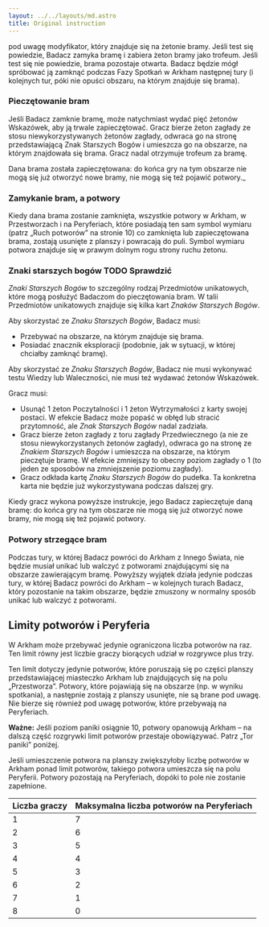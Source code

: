 ```yaml
---
layout: ../../layouts/md.astro
title: Original instruction
---
```


pod uwagę modyfikator, który znajduje się na żetonie bramy. Jeśli test się powiedzie, Badacz zamyka bramę i zabiera żeton bramy jako trofeum. Jeśli test się nie powiedzie, brama pozostaje otwarta. Badacz będzie mógł spróbować ją zamknąć podczas Fazy Spotkań w Arkham następnej tury (i kolejnych tur, póki nie opuści obszaru, na którym znajduje się brama).

### Pieczętowanie bram

Jeśli Badacz zamknie bramę, może natychmiast wydać pięć żetonów Wskazówek, aby ją trwale zapieczętować. Gracz bierze żeton zagłady ze stosu niewykorzystywanych żetonów zagłady, odwraca go na stronę przedstawiającą Znak Starszych Bogów i umieszcza go na obszarze, na którym znajdowała się brama. Gracz nadal otrzymuje trofeum za bramę.

Dana brama została zapieczętowana: do końca gry na tym obszarze nie mogą się już otworzyć nowe bramy, nie mogą się też pojawić potwory._

### Zamykanie bram, a potwory

Kiedy dana brama zostanie zamknięta, wszystkie potwory w Arkham, w Przestworzach i na Peryferiach, które posiadają ten sam symbol wymiaru (patrz „Ruch potworów” na stronie 10) co zamknięta lub zapieczętowana brama, zostają usunięte z planszy i powracają do puli. Symbol wymiaru potwora znajduje się w prawym dolnym rogu strony ruchu żetonu.

### Znaki starszych bogów TODO Sprawdzić

_Znaki Starszych Bogów_ to szczególny rodzaj Przedmiotów unikatowych, które mogą posłużyć Badaczom do pieczętowania bram. W talii Przedmiotów unikatowych znajduje się kilka kart _Znaków Starszych Bogów_.

Aby skorzystać ze _Znaku Starszych Bogów_, Badacz musi:

- Przebywać na obszarze, na którym znajduje się brama.
- Posiadać znacznik eksploracji (podobnie, jak w sytuacji, w której chciałby zamknąć bramę).

Aby skorzystać ze _Znaku Starszych Bogów_, Badacz nie musi wykonywać testu Wiedzy lub Waleczności, nie musi też wydawać żetonów Wskazówek.

Gracz musi:

- Usunąć 1 żeton Poczytalności i 1 żeton Wytrzymałości z karty swojej postaci. W efekcie Badacz może popaść w obłęd lub stracić przytomność, ale _Znak Starszych Bogów_ nadal zadziała.
- Gracz bierze żeton zagłady z toru zagłady Przedwiecznego (a nie ze stosu niewykorzystanych żetonów zagłady), odwraca go na stronę ze _Znakiem Starszych Bogów_ i umieszcza na obszarze, na którym pieczętuje bramę. W efekcie zmniejszy to obecny poziom zagłady o 1 (to jeden ze sposobów na zmniejszenie poziomu zagłady).
- Gracz odkłada kartę _Znaku Starszych Bogów_ do pudełka. Ta konkretna karta nie będzie już wykorzystywana podczas dalszej gry.

Kiedy gracz wykona powyższe instrukcje, jego Badacz zapieczętuje daną bramę: do końca gry na tym obszarze nie mogą się już otworzyć nowe bramy, nie mogą się też pojawić potwory.

### Potwory strzegące bram

Podczas tury, w której Badacz powróci do Arkham z Innego Świata, nie będzie musiał unikać lub walczyć z potworami znajdującymi się na obszarze zawierającym bramę. Powyższy wyjątek działa jedynie podczas tury, w której Badacz powróci do Arkham – w kolejnych turach Badacz, który pozostanie na takim obszarze, będzie zmuszony w normalny sposób unikać lub walczyć z potworami.

## Limity potworów i Peryferia

W Arkham może przebywać jedynie ograniczona liczba potworów na raz. Ten limit równy jest liczbie graczy biorących udział w rozgrywce plus trzy.

Ten limit dotyczy jedynie potworów, które poruszają się po części planszy przedstawiającej miasteczko Arkham lub znajdujących się na polu „Przestworza”. Potwory, które pojawiają się na obszarze (np. w wyniku spotkania), a następnie zostają z planszy usunięte, nie są brane pod uwagę. Nie bierze się również pod uwagę potworów, które przebywają na Peryferiach.

**Ważne:** Jeśli poziom paniki osiągnie 10, potwory opanowują Arkham – na dalszą część rozgrywki limit potworów przestaje obowiązywać. Patrz „Tor paniki” poniżej.

Jeśli umieszczenie potwora na planszy zwiększyłoby liczbę potworów w Arkham ponad limit potworów, takiego potwora umieszcza się na polu Peryferii. Potwory pozostają na Peryferiach, dopóki to pole nie zostanie zapełnione.

| Liczba graczy | Maksymalna liczba potworów na Peryferiach |
| ------------- | ----------------------------------------- |
| 1             | 7                                         |
| 2             | 6                                         |
| 3             | 5                                         |
| 4             | 4                                         |
| 5             | 3                                         |
| 6             | 2                                         |
| 7             | 1                                         |
| 8             | 0                                         |
